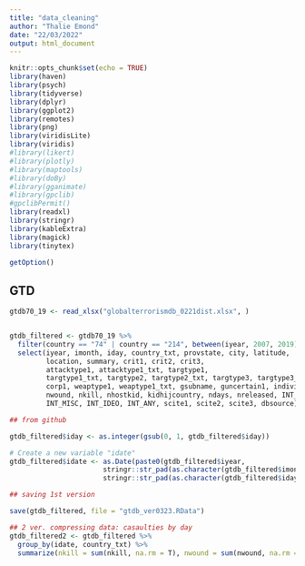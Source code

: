 ---
title: "data_cleaning"
author: "Thalie Emond"
date: "22/03/2022"
output: html_document
---

```{r setup, include=FALSE}
knitr::opts_chunk$set(echo = TRUE)
library(haven)
library(psych)
library(tidyverse)
library(dplyr)
library(ggplot2)
library(remotes)
library(png)
library(viridisLite)
library(viridis)
#library(likert)
#library(plotly)
#library(maptools)
#library(doBy)
#library(gganimate)
#library(gpclib)
#gpclibPermit()
library(readxl)
library(stringr)
library(kableExtra)
library(magick)
library(tinytex)

getOption()
```

## GTD
```{r downsize, echo=FALSE}
gtdb70_19 <- read_xlsx("globalterrorismdb_0221dist.xlsx", )


gtdb_filtered <- gtdb70_19 %>%
  filter(country == "74" | country == "214", between(iyear, 2007, 2019)) %>% # Georgia (74), Ukraine (214)
  select(iyear, imonth, iday, country_txt, provstate, city, latitude, 
         location, summary, crit1, crit2, crit3, 
         attacktype1, attacktype1_txt, targtype1,
         targtype1_txt, targtype2, targtype2_txt, targtype3, targtype3_txt,
         corp1, weaptype1, weaptype1_txt, gsubname, guncertain1, individual,
         nwound, nkill, nhostkid, kidhijcountry, ndays, nreleased, INT_LOG,
         INT_MISC, INT_IDEO, INT_ANY, scite1, scite2, scite3, dbsource)

## from github

gtdb_filtered$iday <- as.integer(gsub(0, 1, gtdb_filtered$iday))

# Create a new variable "idate"
gtdb_filtered$idate <- as.Date(paste0(gtdb_filtered$iyear,
                       stringr::str_pad(as.character(gtdb_filtered$imonth), width = 2, side = "left", pad = "0"),
                       stringr::str_pad(as.character(gtdb_filtered$iday), width = 2, side = "left", pad = "0")), "%Y%m%d")

## saving 1st version

save(gtdb_filtered, file = "gtdb_ver0323.RData")

## 2 ver. compressing data: casaulties by day
gtdb_filtered2 <- gtdb_filtered %>%
  group_by(idate, country_txt) %>%
  summarize(nkill = sum(nkill, na.rm = T), nwound = sum(nwound, na.rm = T))


```
```{r test SQL}

```



